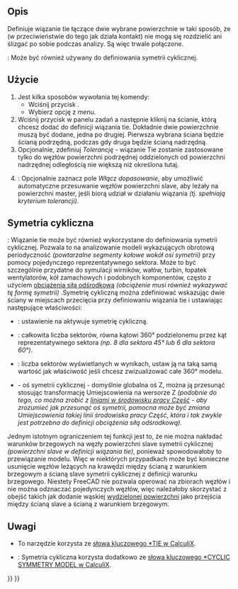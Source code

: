 <languages/>

{{Docnav
|[[FEM_ConstraintContact/pl|Kontakt]]
|[[FEM_ConstraintSpring/pl|Sprężyna]]
|[[FEM_Workbench/pl|MES]]
|IconL=FEM_ConstraintContact.svg
|IconR=FEM_ConstraintSpring.svg
|IconC=Workbench_FEM.svg
}}

{{GuiCommandContainer|
{{GuiCommand
|Name=FEM ConstraintTie
|Name/pl=MES Wiązanie tie
|MenuLocation=Model → Warunki brzegowe i obciążenia mechaniczne → Wiązanie tie
|Workbenches=[[FEM_Workbench/pl|MES]]
|Version=0.19
|SeeAlso=[[FEM_ConstraintPressure/pl|MES Obciążenie ciśnieniem]]
}}
{{GuiCommandFemInfo/pl
|Solvers=CalculiX
}}
}}

<span id="Description"></span>
==Opis==

Definiuje wiązanie tie łączące dwie wybrane powierzchnie w taki sposób, że (w przeciwieństwie do tego jak działa kontakt) nie mogą się rozdzielić ani ślizgać po sobie podczas analizy. Są więc trwale połączone.

{{Version/pl|1.0}}: Może być również używany do definiowania symetrii cyklicznej.

<span id="Usage"></span>
==Użycie==

# Jest kilka sposobów wywołania tej komendy:
#* Wciśnij przycisk {{Button|[[Image:FEM ConstraintTie.svg|16px]] [[FEM_ConstraintTie/pl|Wiązanie tie]]}}.
#* Wybierz opcję {{MenuCommand|Model → Warunki brzegowe i obciążenia mechaniczne → [[Image:FEM ConstraintTie.svg|16px]] Wiązanie tie}} z menu.
# Wciśnij przycisk {{Button|Dodaj}} w panelu zadań a następnie kliknij na ścianie, którą chcesz dodać do definicji wiązania tie. Dokładnie dwie powierzchnie muszą być dodane, jedna po drugiej. Pierwsza wybrana ściana będzie ścianą podrzędną, podczas gdy druga będzie ścianą nadrzędną.
# Opcjonalnie, zdefiniuj ''Tolerancję'' - wiązanie  Tie zostanie zastosowane tylko do węzłów powierzchni podrzędnej oddzielonych od powierzchni nadrzędnej odległością nie większą niż określona tutaj.
# {{Version/pl|1.0}}: Opcjonalnie zaznacz pole ''Włącz dopasowanie'', aby umożliwić automatyczne przesuwanie węzłów powierzchni slave, aby leżały na powierzchni master, jeśli biorą udział w działaniu wiązania ''(tj. spełniają kryterium tolerancji)''.

<span id="Cyclic_symmetry"></span>
==Symetria cykliczna==

{{Version/pl|1.0}}: Wiązanie tie może być również wykorzystane do definiowania symetrii cyklicznej. Pozwala to na analizowanie modeli wykazujących obrotową periodyczność ''(powtarzalne segmenty kołowe wokół osi symetrii)'' przy pomocy pojedynczego reprezentatywnego sektora. Może to być szczególnie przydatne do symulacji wirników, wałów, turbin, łopatek wentylatorów, kół zamachowych i podobnych komponentów, często z użyciem [[FEM_ConstraintCentrif/pl|obciążenia siłą odśrodkową]] ''(obciążenie musi również wykazywać tę formę symetrii)'' .Symetrię cykliczną można zdefiniować wskazując dwie ściany w miejscach przecięcia przy definiowaniu wiązania tie i ustawiając następujące właściwości:
* {{PropertyData/pl|Cyclic Symmetry}}: ustawienie na {{true/pl}} aktywuje symetrię cykliczną.
* {{PropertyData/pl|Sectors}}: całkowita liczba sektorów, równa kątowi 360° podzielonemu przez kąt reprezentatywnego sektora ''(np. 8 dla sektora 45° lub 6 dla sektora 60°)''.
* {{PropertyData/pl|Connected Sectors}}: liczba sektorów wyświetlanych w wynikach, ustaw ją na taką samą wartość jak właściwość {{PropertyData/pl|Sectors}} jeśli chcesz zwizualizować całe 360° modelu.
* {{PropertyData/pl|Symmetry Axis}} - oś symetrii cyklicznej - domyślnie globalna oś Z, można ją przesunąć stosując transformację Umiejscowienia na wersorze Z ''(podobnie do tego, co można zrobić z [[Part_Line/pl|liniami w środowisku pracy Część]] - aby zrozumieć jak przesunąć oś symetrii, pomocna może być zmiana Umiejscowienia takiej linii środowiska pracy Część, która i tak zwykle jest potrzebna do definicji obciążenia siłą odśrodkową)''.
Jednym istotnym ograniczeniem tej funkcji jest to, że nie można nakładać warunków brzegowych na węzły powierzchni slave symetrii cyklicznej ''(powierzchni slave w definicji wiązania tie)'', ponieważ spowodowałoby to przewiązanie modelu. Więc w niektórych przypadkach może być konieczne usunięcie węzłów leżących na krawędzi między ścianą z warunkiem brzegowym a ścianą slave symetrii cyklicznej z definicji warunku brzegowego. Niestety FreeCAD nie pozwala operować na zbiorach węzłów i nie można odznaczać pojedynczych węzłów, więc należałoby skorzystać z obejść takich jak dodanie wąskiej [[FEM_Geometry_Preparation_and_Meshing/pl#Partycjonowanie_geometrii|wydzielonej powierzchni]] jako przejścia między ścianą slave a ścianą z warunkiem brzegowym.

<span id="Notes"></span>
==Uwagi== 

* To narzędzie korzysta ze [https://web.mit.edu/calculix_v2.7/CalculiX/ccx_2.7/doc/ccx/node251.html słowa kluczowego *TIE w CalculiX].
* {{Version/pl|1.0}}: Symetria cykliczna korzysta dodatkowo ze [https://web.mit.edu/calculix_v2.7/CalculiX/ccx_2.7/doc/ccx/node183.html słowa kluczowego *CYCLIC SYMMETRY MODEL w CalculiX].


{{Docnav
|[[FEM_ConstraintContact/pl|Kontakt]]
|[[FEM_ConstraintSpring/pl|Sprężyna]]
|[[FEM_Workbench/pl|MES]]
|IconL=FEM_ConstraintContact.svg
|IconR=FEM_ConstraintSpring.svg
|IconC=Workbench_FEM.svg
}}

{{FEM_Tools_navi{{#translation:}}}}
{{Userdocnavi{{#translation:}}}}